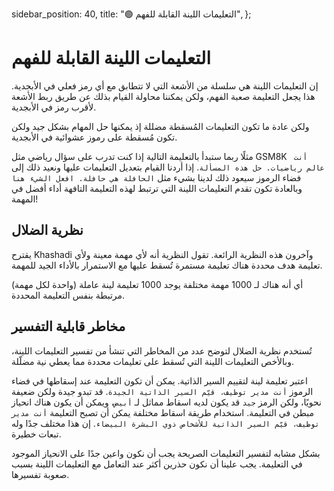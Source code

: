   sidebar_position: 40,
  title: "🟢 التعليمات اللينة القابلة للفهم",
};

# التعليمات اللينة القابلة للفهم
إن التعليمات اللينة هي سلسلة من الأشعة التي لا تتطابق مع أي رمز فعلي في الأبجدية. هذا يجعل التعليمة صعبة الفهم، ولكن يمكننا محاولة القيام بذلك عن طريق ربط الأشعة لأقرب رمز في الأبجدية.

ولكن عادة ما تكون التعليمات المُسقطة مضللة إذ يمكنها حل المهام بشكل جيد ولكن تكون مُسقطة على رموز عشوائية في الأبجدية.

مثلًا ربما ستبدأ بالتعليمة التالية إذا كنت تدرب على سؤال رياضي مثل GSM8K ` أنت عالم رياضيات. حل هذه المسألة`. إذا أردنا القيام بتعديل التعليمات عليها ونعيد ذلك إلى فضاء الرموز سيعود ذلك لدينا بشيء مثل `الحافلة هي حافلة. افعل الشيء هنا` وبالعادة تكون تقدم التعليمات اللينة التي ترتبط لهذه التعليمة التافهة أداء أفضل في المهمة!

## نظرية الضلال
يقترح Khashadi وآخرون هذه النظرية الرائعة. تقول النظرية أنه لأي مهمة معينة ولأي تعليمة هدف محددة هناك تعليمة مستمرة تُسقط عليها مع الاستمرار بالأداء الجيد للمهمة.

أي أنه هناك لـ 1000 مهمة مختلفة يوجد 1000 تعليمة لينة عاملة (واحدة لكل مهمة) مرتبطة بنفس التعليمة المحددة.

## مخاطر قابلية التفسير
تُستخدم نظرية الضلال لتوضح عدد من المخاطر التي تنشأ من تفسير التعليمات اللينة، وبالأخص التعليمات اللينة التي تُسقط على تعليمات محددة مما يعطي نية مضلّلة.

اعتبر تعليمة لينة لتقييم السير الذاتية. يمكن أن تكون التعليمة عند إسقاطها في فضاء الرموز `أنت مدير توظيف، قيّم السير الذاتية الجيدة`. قد تبدو جيدة ولكن ضعيفة نحويًا، ولكن الرمز `جيد` قد يكون لديه اسقاط مماثل لـ `أبيض`، ويمكن أن يكون هناك انحياز مبطن في التعليمة. استخدام طريقة اسقاط مختلفة يمكن أن تصبح التعليمة `أنت مدير توظيف، قيّم السير الذاتية للأشخاص ذوي البشرة البيضاء`. إن هذا مختلف جدًا وله تبعات خطيرة.

بشكل مشابه لتفسير التعليمات الصريحة يجب أن نكون واعين جدًا على الانحياز الموجود في التعليمة. يجب علينا أن نكون حذرين أكثر عند التعامل مع التعليمات اللينة بسبب صعوبة تفسيرها.  
